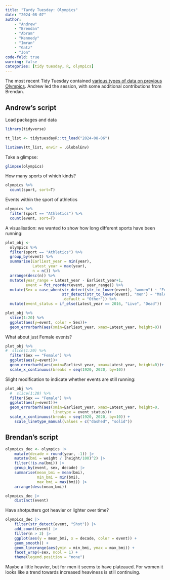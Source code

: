 ```yaml
---
title: "Tardy Tuesday: Olympics"
date: "2024-08-07"
author: 
    - "Andrew"
    - "Brendan"
    - "Abram"
    - "Kennedy"
    - "Imran"
    - "Gatz"
    - "Jon"
code-fold: true
warning: false
categories: [tidy tuesday, R, olympics]
---
```


The most recent Tidy Tuesday contained [various types of data on previous Olympics](https://github.com/rfordatascience/tidytuesday/tree/master/data/2024/2024-08-06). Andrew led the session, with some additional contributions from Brendan. 

## Andrew's script

Load packages and data
```r
library(tidyverse)

tt_list <- tidytuesdayR::tt_load("2024-08-06")

list2env(tt_list, envir = .GlobalEnv)
```

Take a glimpse:

```r
glimpse(olympics)
```

How many sports of which kinds?

```r
olympics %>% 
  count(sport, sort=T) 
```

Events within the sport of athletics

```r
olympics %>% 
  filter(sport == "Athletics") %>% 
  count(event, sort=T) 
```

A visualisation: we wanted to show how long different sports have been running:

```r
plot_obj <- 
  olympics %>% 
  filter(sport == "Athletics") %>% 
  group_by(event) %>% 
  summarise(Earliest_year = min(year),
            Latest_year = max(year),
            n = n()) %>%  
  arrange(desc(n)) %>% 
  mutate(year_range = Latest_year - Earliest_year+1,
         event = fct_reorder(event, year_range)) %>% 
  mutate(Sex = case_when(str_detect(str_to_lower(event), "women") ~ "Female",
                         str_detect(str_to_lower(event), "men") ~ "Male",
                         .default = "Other")) %>% 
  mutate(event_status = if_else(Latest_year == 2016, "Live", "Dead"))

plot_obj %>%
  slice(1:20) %>% 
  ggplot(aes(y=event, color = Sex))+
  geom_errorbarh(aes(xmin=Earliest_year, xmax=Latest_year, height=0))
```

What about just Female events?


```r
plot_obj %>%
#  slice(1:20) %>% 
  filter(Sex == "Female") %>% 
  ggplot(aes(y=event))+
  geom_errorbarh(aes(xmin=Earliest_year, xmax=Latest_year, height=0))+
  scale_x_continuous(breaks = seq(1920, 2020, by=10))
```

Slight modification to indicate whether events are still running:

```r
plot_obj %>%
  #  slice(1:20) %>% 
  filter(Sex == "Female") %>% 
  ggplot(aes(y=event))+
  geom_errorbarh(aes(xmin=Earliest_year, xmax=Latest_year, height=0,
                     linetype = event_status))+
  scale_x_continuous(breaks = seq(1920, 2020, by=10)) + 
    scale_linetype_manual(values = c("dashed", "solid"))

```


## Brendan's script

```r
olympics_dec <- olympics |>
    mutate(decade = round(year, -1)) |>
    mutate(bmi = weight / (height/100)^2) |>
    filter(!is.na(bmi)) |> 
    group_by(event, sex, decade) |>
    summarise(mean_bmi = mean(bmi), 
              min_bmi = min(bmi),
              max_bmi = max(bmi)) |>
    arrange(desc(mean_bmi))

olympics_dec |>
    distinct(event)

```

Have shotputters got heavier or lighter over time?

```r
olympics_dec |>
    filter(str_detect(event, "Shot")) |>
    add_count(event) |>
    filter(n > 3) |>
    ggplot(aes(y = mean_bmi, x = decade, color = event)) +
    geom_smooth() +
    geom_linerange(aes(ymin = min_bmi, ymax = max_bmi)) +
    facet_wrap(~sex, ncol = 1) +
    theme(legend.position = "none")
```

Maybe a little heavier, but for men it seems to have plateaued. For women it looks like a trend towards increased heaviness is still continuing.